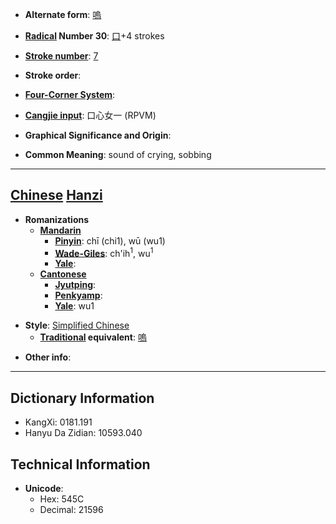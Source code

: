 * '''Alternate form''': [[嗚]]

* '''[[Wiktionary:Chinese radical index| Radical]] Number 30''': [[Wiktionary:Chinese radical index 口|口]]+4 strokes

* '''[[Wiktionary:Chinese total strokes index|Stroke number]]''': [[Wiktionary:Chinese total strokes index 7|7]]

* '''Stroke order''': 

* '''[[Wiktionary:Chinese four corner index|Four-Corner System]]''': 

* '''[[Wiktionary:Chinese Cangjie index|Cangjie input]]''': 口心女一 (RPVM)

* '''Graphical Significance and Origin''': 

* '''Common Meaning''': sound of crying, sobbing

----

== [[Chinese]] [[Hanzi]] ==

* '''Romanizations'''
** '''[[Mandarin]]'''
*** '''[[Pinyin]]''': chī (chi1), wū (wu1)
*** '''[[Wade-Giles]]''': ch'ih<sup>1</sup>, wu<sup>1</sup>
*** '''[[Yale]]''': 
** '''[[Cantonese]]'''
*** '''[[Jyutping]]''':
*** '''[[Penkyamp]]''': 
*** '''[[Yale]]''': wu1

* '''Style''': [[Simplified Chinese]] 
** '''[[Traditional Chinese|Traditional]] equivalent''': [[嗚]]

* '''Other info''': 

----

== Dictionary Information ==

* KangXi: 0181.191
* Hanyu Da Zidian: 10593.040

== Technical Information ==

* '''Unicode''':
** Hex: 545C
** Decimal: 21596